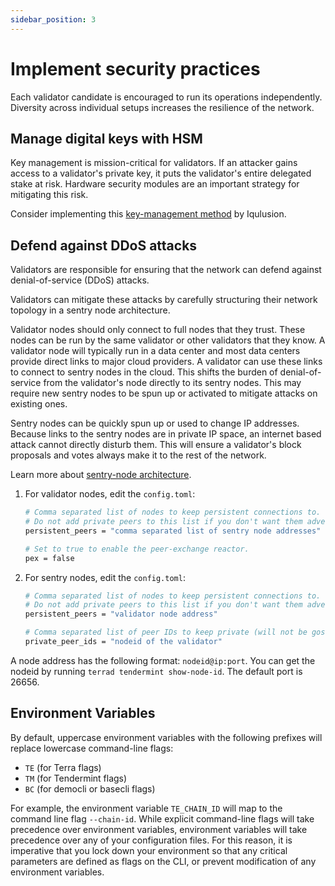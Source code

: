 ```yaml
---
sidebar_position: 3
---
```



# Implement security practices

Each validator candidate is encouraged to run its operations independently. Diversity across individual setups increases the resilience of the network.

## Manage digital keys with HSM

Key management is mission-critical for validators. If an attacker gains access to a validator's private key, it puts the validator's entire delegated stake at risk. Hardware security modules are an important strategy for mitigating this risk.

Consider implementing this [key-management method](https://github.com/iqlusioninc/tmkms) by Iqulusion.

## Defend against DDoS attacks

Validators are responsible for ensuring that the network can defend against denial-of-service (DDoS) attacks.

Validators can mitigate these attacks by carefully structuring their network topology in a sentry node architecture.

Validator nodes should only connect to full nodes that they trust. These nodes can be run by the same validator or other validators that they know. A validator node will typically run in a data center and most data centers provide direct links to major cloud providers. A validator can use these links to connect to sentry nodes in the cloud. This shifts the burden of denial-of-service from the validator's node directly to its sentry nodes. This may require new sentry nodes to be spun up or activated to mitigate attacks on existing ones.

Sentry nodes can be quickly spun up or used to change IP addresses. Because links to the sentry nodes are in private IP space, an internet based attack cannot directly disturb them. This will ensure a validator's block proposals and votes always make it to the rest of the network.

Learn more about [sentry-node architecture](https://forum.cosmos.network/t/sentry-node-architecture-overview/454).

1. For validator nodes, edit the `config.toml`:

   ```bash
   # Comma separated list of nodes to keep persistent connections to.
   # Do not add private peers to this list if you don't want them advertised.
   persistent_peers = "comma separated list of sentry node addresses"

   # Set to true to enable the peer-exchange reactor.
   pex = false
   ```

2. For sentry nodes, edit the `config.toml`:

   ```bash
   # Comma separated list of nodes to keep persistent connections to.
   # Do not add private peers to this list if you don't want them advertised.
   persistent_peers = "validator node address"

   # Comma separated list of peer IDs to keep private (will not be gossiped to other peers).
   private_peer_ids = "nodeid of the validator"
   ```

<Admonition type="tip" icon="💡">

A node address has the following format: `nodeid@ip:port`. You can get the nodeid by running `terrad tendermint show-node-id`. The default port is 26656.

</Admonition>

## Environment Variables

By default, uppercase environment variables with the following prefixes will replace lowercase command-line flags:

- `TE` \(for Terra flags\)
- `TM` \(for Tendermint flags\)
- `BC` \(for democli or basecli flags\)

For example, the environment variable `TE_CHAIN_ID` will map to the command line flag `--chain-id`. While explicit command-line flags will take precedence over environment variables, environment variables will take precedence over any of your configuration files. For this reason, it is imperative that you lock down your environment so that any critical parameters are defined as flags on the CLI, or prevent modification of any environment variables.
